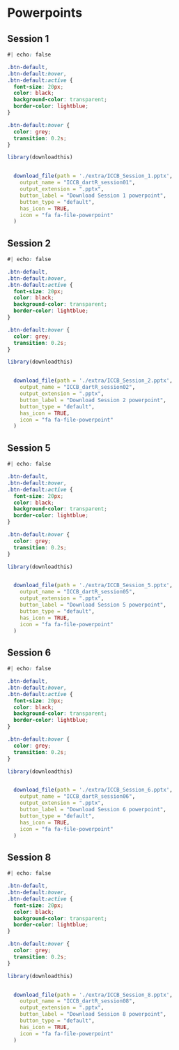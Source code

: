 # Powerpoints {.unnumbered}

## Session 1

::: download_btn
```css
#| echo: false

.btn-default,
.btn-default:hover,
.btn-default:active {
  font-size: 20px;
  color: black;
  background-color: transparent;
  border-color: lightblue;
}

.btn-default:hover {
  color: grey;
  transition: 0.2s;
}

```

```r
library(downloadthis)


  download_file(path = './extra/ICCB_Session_1.pptx',
    output_name = "ICCB_dartR_session01",
    output_extension = ".pptx",
    button_label = "Download Session 1 powerpoint",
    button_type = "default",
    has_icon = TRUE,
    icon = "fa fa-file-powerpoint"
  )

```
:::


## Session 2

::: download_btn
```css
#| echo: false

.btn-default,
.btn-default:hover,
.btn-default:active {
  font-size: 20px;
  color: black;
  background-color: transparent;
  border-color: lightblue;
}

.btn-default:hover {
  color: grey;
  transition: 0.2s;
}

```

```r
library(downloadthis)


  download_file(path = './extra/ICCB_Session_2.pptx',
    output_name = "ICCB_dartR_session02",
    output_extension = ".pptx",
    button_label = "Download Session 2 powerpoint",
    button_type = "default",
    has_icon = TRUE,
    icon = "fa fa-file-powerpoint"
  )

```
:::

## Session 5

::: download_btn
```css
#| echo: false

.btn-default,
.btn-default:hover,
.btn-default:active {
  font-size: 20px;
  color: black;
  background-color: transparent;
  border-color: lightblue;
}

.btn-default:hover {
  color: grey;
  transition: 0.2s;
}

```

```r
library(downloadthis)


  download_file(path = './extra/ICCB_Session_5.pptx',
    output_name = "ICCB_dartR_session05",
    output_extension = ".pptx",
    button_label = "Download Session 5 powerpoint",
    button_type = "default",
    has_icon = TRUE,
    icon = "fa fa-file-powerpoint"
  )

```
:::


## Session 6

::: download_btn
```css
#| echo: false

.btn-default,
.btn-default:hover,
.btn-default:active {
  font-size: 20px;
  color: black;
  background-color: transparent;
  border-color: lightblue;
}

.btn-default:hover {
  color: grey;
  transition: 0.2s;
}

```

```r
library(downloadthis)


  download_file(path = './extra/ICCB_Session_6.pptx',
    output_name = "ICCB_dartR_session06",
    output_extension = ".pptx",
    button_label = "Download Session 6 powerpoint",
    button_type = "default",
    has_icon = TRUE,
    icon = "fa fa-file-powerpoint"
  )

```
:::


## Session 8

::: download_btn
```css
#| echo: false

.btn-default,
.btn-default:hover,
.btn-default:active {
  font-size: 20px;
  color: black;
  background-color: transparent;
  border-color: lightblue;
}

.btn-default:hover {
  color: grey;
  transition: 0.2s;
}

```

```r
library(downloadthis)


  download_file(path = './extra/ICCB_Session_8.pptx',
    output_name = "ICCB_dartR_session08",
    output_extension = ".pptx",
    button_label = "Download Session 8 powerpoint",
    button_type = "default",
    has_icon = TRUE,
    icon = "fa fa-file-powerpoint"
  )

```
:::
